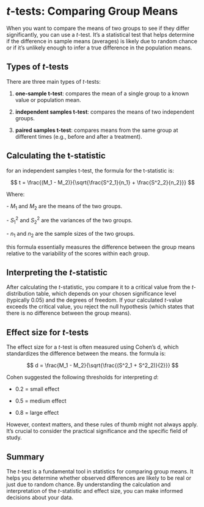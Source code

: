 # $t$-tests: Comparing Group Means

When you want to compare the means of two groups to see if they differ significantly, you can use a $t$-test. It's a statistical test that helps determine if the difference in sample means (averages) is likely due to random chance or if it's unlikely enough to infer a true difference in the population means.

## Types of $t$-tests

There are three main types of $t$-tests:

1.  **one-sample t-test**: compares the mean of a single group to a known value or population mean.

2.  **independent samples t-test**: compares the means of two independent groups.

3.  **paired samples t-test**: compares means from the same group at different times (e.g., before and after a treatment).

## Calculating the t-statistic

for an independent samples t-test, the formula for the t-statistic is:

$$
t = \frac{(M_1 - M_2)}{\sqrt{\frac{S^2_1}{n_1} + \frac{S^2_2}{n_2}}}
$$

Where:

\- $M_1$ and $M_2$ are the means of the two groups.

\- $S^2_1$ and $S^2_2$ are the variances of the two groups.

\- $n_1$ and $n_2$ are the sample sizes of the two groups.

this formula essentially measures the difference between the group means relative to the variability of the scores within each group.

## Interpreting the $t$-statistic

After calculating the $t$-statistic, you compare it to a critical value from the $t$-distribution table, which depends on your chosen significance level (typically $0.05$) and the degrees of freedom. If your calculated $t$-value exceeds the critical value, you reject the null hypothesis (which states that there is no difference between the group means).

## Effect size for $t$-tests

The effect size for a $t$-test is often measured using Cohen's d, which standardizes the difference between the means. the formula is:

$$
d = \frac{M_1 - M_2}{\sqrt{\frac{(S^2_1 + S^2_2)}{2}}}
$$

Cohen suggested the following thresholds for interpreting $d$:

-   0.2 = small effect

-   0.5 = medium effect

-   0.8 = large effect

However, context matters, and these rules of thumb might not always apply. It's crucial to consider the practical significance and the specific field of study.

## Summary

The $t$-test is a fundamental tool in statistics for comparing group means. It helps you determine whether observed differences are likely to be real or just due to random chance. By understanding the calculation and interpretation of the $t$-statistic and effect size, you can make informed decisions about your data.
